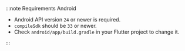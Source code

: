 :::note Requirements Android

- Android API version `24` or newer is required.
- `compileSdk` should be `33` or newer.
- Check `android/app/build.gradle` in your Flutter project to change it.

:::
